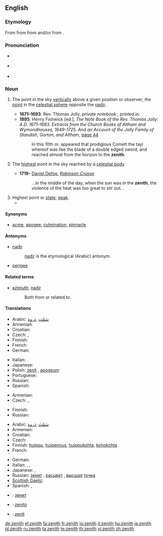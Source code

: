 {{was wotd|2008|November|28}}
==English==
{{wikipedia}}

===Etymology===
From {{etyl|enm|en}} {{term|senith|lang=enm}} from {{term|cinit|lang=enm}} from {{etyl|fro|en}} {{term|cenit|lang=fro}} and/or {{etyl|la|en}} {{term|cenit|lang=la}} from {{etyl|ar|en}} {{term|سمت|السَّمْت|direction of heads|tr=as-samt|lang=ar|sc=Arab}}.

===Pronunciation===
* {{a|UK}} {{IPA|/ˈzɛn.ɪθ/}}
* {{a|US}} {{IPA|/ˈzi.nɪθ/}}
* {{audio|en-us-zenith.ogg|Audio (US)}}

===Noun===
{{en-noun}}

# {{astronomy}} The point in the sky [[vertically]] above a given position or observer; the [[point]] in the [[celestial sphere]] opposite the [[nadir]].
#* '''1671–1693''': Rev. Thomas Jolly, ''private notebook'' ; printed in:
#* '''1895''': Henry Fishwick [ed.], ''The Note Book of the Rev. Thomas Jolly: A.D. 1671–1693. Extracts from the Church Books of Altham and Wymondhouses, 1649–1725. And an Account of the Jolly Family of Standish, Gorton, and Altham'', [http://books.google.co.uk/books?ei=L-9bSa-FKYuiyAS3xqmCDA&id=TA71Bp2xMq0C&dq=%22of+christ+and+his+gospell%2C%22&q=zenith&pgis=1#search_anchor page 44]
#*: In this 10th m. appeared that prodigious Comett the tayl whereof was like the blade of a double edged sword, and reached almost from the horizon to the '''zenith'''.
# {{astronomy}} The [[highest]] point in the sky reached by a [[celestial body]].
#* '''1719-''' [[w:Daniel Defoe|Daniel Defoe]], ''[[w:Robinson Crusoe|Robinson Crusoe]]''
#*: ...in the middle of the day, when the sun was in the '''zenith''', the violence of the heat was too great to stir out...
# Highest point or [[state]]; [[peak]].
#* {{quote-book
|page=173
|year=1900
|author=William Beckford
|title=The History of the Caliph Vathek
|url=http://books.google.com/books?id=KnArAAAAMAAJ
|passage="There for a while I enjoyed myself in the '''zenith''' of glory and pleasure."}}

====Synonyms====
* {{sense|highest point or state}} [[acme]], [[apogee]], [[culmination]], [[pinnacle]]

====Antonyms====
* [[nadir]]
*: [[nadir]] is the etymological (Arabic) antonym.
* [[perigee]]

====Related terms====
* [[azimuth]], [[nadir]]
*: Both from or related to {{term|سمت|السمت|direction|tr=as-samt|lang=ar|sc=Arab}}.

====Translations====
{{trans-top|astronomy: point vertically above a position or observer}}
* Arabic: [[سَمْت]] ,[[ذروة]]
* Armenian: {{t|hy|զենիթ|sc=Armn|tr=zenit'}}
* Croatian: {{t-|hr|zenit|m}}
* Czech: {{t+|cs|nadhlavník|m}}, {{t+|cs|zenit|m}}
* Finnish: {{t-|fi|zeniitti}}
* French: {{t+|fr|zénith|m}}
* German: {{t+|de|Zenit|m}}
{{trans-mid}}
* Italian: {{t-|it|zenit|m}}
* Japanese: {{t|ja|天頂|tr=tenchō|sc=Jpan}}
* Polish: [[zenit]] {{m}}, [[apogeum]] {{n}}
* Portuguese: {{t+|pt|zênite|m}}
* Russian: {{t+|ru|зенит|m|sc=Cyrl|tr=zenít}}
* Spanish: {{t+|es|cenit|m}}
{{trans-bottom}}

{{trans-top|astronomy: highest point reached by a celestial body}}
* Armenian: {{t|hy|զենիթ|sc=Armn|tr=zenit'}}
* Czech: {{t+|cs|nadhlavník|m}}, {{t+|cs|zenit|m}}
{{trans-mid}}
* Finnish: {{t|fi|lakipiste}}
* Russian: {{t+|ru|зенит|m|sc=Cyrl|tr=zenít}}
{{trans-bottom}}

{{trans-top|highest point or state; peak}}
* Arabic: [[سَمْت]] ,[[ذروة]]
* Armenian: {{t|hy|զենիթ|sc=Armn|tr=zenit'}}
* Croatian: {{t-|hr|zenit|m}}
* Czech: {{t+|cs|zenit|m}}
* Finnish: [[huippu]], [[huipennus]], [[huippukohta]], [[kohokohta]]
* French: {{t+|fr|zénith|m}}
{{trans-mid}}
* German: {{t+|de|Zenit|m}}
* Italian: {{t-|it|zenit|m}}, {{t+|it|culmine|m}}, {{t+|it|apice|m}}
* Japanese: {{t-|ja|頂点|tr=chōten|sc=Jpan}}, {{t|ja|絶頂|tr=zecchō|sc=Jpan}}
* Russian: [[зенит]] {{m}}, [[расцвет]] {{m}}, [[высшый|высшая]] [[точка]] {{f}}
* [[Scottish Gaelic]]: {{t-|gd|bàrr|m|xs=Scottish Gaelic}}
* Spanish: {{t-|es|apogeo|m}}, {{t+|es|cenit|m}}
{{trans-bottom}}

{{checktrans-top}}
* {{ttbc|Bulgarian}}: [[зенит]] {{m}}
* {{ttbc|Esperanto}}: [[zenito]]
* {{ttbc|Interlingua}}: [[zenit]]
{{trans-bottom}}

[[de:zenith]]
[[el:zenith]]
[[fa:zenith]]
[[fr:zenith]]
[[io:zenith]]
[[it:zenith]]
[[hu:zenith]]
[[ja:zenith]]
[[pl:zenith]]
[[ru:zenith]]
[[ta:zenith]]
[[te:zenith]]
[[th:zenith]]
[[vi:zenith]]
[[zh:zenith]]